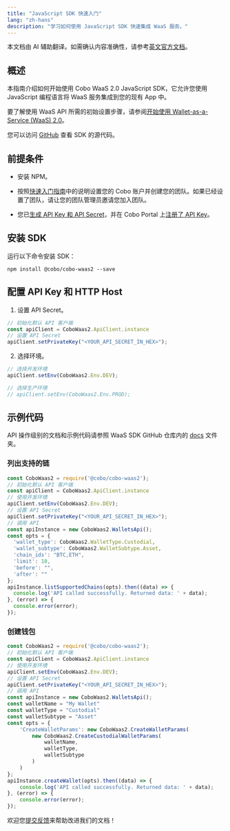 ```yaml
---
title: "JavaScript SDK 快速入门"
lang: "zh-hans"
description: "学习如何使用 JavaScript SDK 快速集成 WaaS 服务。"
---
```

<Note>本文档由 AI 辅助翻译。如需确认内容准确性，请参考[英文官方文档](https://www.cobo.com/developers/v2/guides/overview/introduction)。</Note>

## 概述

本指南介绍如何开始使用 Cobo WaaS 2.0 JavaScript SDK，它允许您使用 JavaScript 编程语言将 WaaS 服务集成到您的现有 App 中。

要了解使用 WaaS API 所需的初始设置步骤，请参阅[开始使用 Wallet-as-a-Service (WaaS) 2.0](/v2_cn/guides/get-started/get-started-with-waas)。

您可以访问 [GitHub](https://github.com/CoboGlobal/cobo-waas2-js-sdk/) 查看 SDK 的源代码。

## 前提条件

- 安装 NPM。

- 按照[快速入门指南](https://manuals.cobo.com/en/portal/quick-start-guide)中的说明设置您的 Cobo 账户并创建您的团队。如果已经设置了团队，请让您的团队管理员邀请您加入团队。
- 您已[生成 API Key 和 API Secret](/v2_cn/guides/overview/cobo-auth#generate-an-api-key-and-an-api-secret)，并在 Cobo Portal 上[注册了 API Key](https://manuals.cobo.com/en/portal/developer-console/create-api-key)。

## 安装 SDK

运行以下命令安装 SDK：

```
npm install @cobo/cobo-waas2 --save
```

## 配置 API Key 和 HTTP Host

1. 设置 API Secret。

```javascript
// 初始化默认 API 客户端
const apiClient = CoboWaas2.ApiClient.instance
// 设置 API Secret
apiClient.setPrivateKey("<YOUR_API_SECRET_IN_HEX>");
```

2. 选择环境。

```javascript
// 选择开发环境
apiClient.setEnv(CoboWaas2.Env.DEV);

// 选择生产环境
// apiClient.setEnv(CoboWaas2.Env.PROD);
```

## 示例代码

API 操作级别的文档和示例代码请参照 WaaS SDK GitHub 仓库内的 [docs](https://github.com/CoboGlobal/cobo-waas2-js-sdk/tree/master/docs) 文件夹。

### 列出支持的链

```javascript
const CoboWaas2 = require('@cobo/cobo-waas2');
// 初始化默认 API 客户端
const apiClient = CoboWaas2.ApiClient.instance
// 使用开发环境
apiClient.setEnv(CoboWaas2.Env.DEV);
// 设置 API Secret
apiClient.setPrivateKey("<YOUR_API_SECRET_IN_HEX>");
// 调用 API
const apiInstance = new CoboWaas2.WalletsApi();
const opts = {
  'wallet_type': CoboWaas2.WalletType.Custodial,
  'wallet_subtype': CoboWaas2.WalletSubtype.Asset,
  'chain_ids': "BTC,ETH",
  'limit': 10,
  'before': "",
  'after': ""
};
apiInstance.listSupportedChains(opts).then((data) => {
  console.log('API called successfully. Returned data: ' + data);
}, (error) => {
  console.error(error);
});
```

### 创建钱包

```javascript
const CoboWaas2 = require('@cobo/cobo-waas2');
// 初始化默认 API 客户端 
const apiClient = CoboWaas2.ApiClient.instance
// 使用开发环境
apiClient.setEnv(CoboWaas2.Env.DEV);
// 设置 API Secret
apiClient.setPrivateKey("<YOUR_API_SECRET_IN_HEX>");
// 调用 API
const apiInstance = new CoboWaas2.WalletsApi();
const walletName = "My Wallet"
const walletType = "Custodial"
const walletSubtype = "Asset"
const opts = {
    'CreateWalletParams': new CoboWaas2.CreateWalletParams(
        new CoboWaas2.CreateCustodialWalletParams(
            walletName,
            walletType,
            walletSubtype
        )
    )
};
apiInstance.createWallet(opts).then((data) => {
    console.log('API called successfully. Returned data: ' + data);
}, (error) => {
    console.error(error);
});
```

<Tip>欢迎您[提交反馈](https://forms.zohopublic.com/cobo/form/DocumentFeedbackForm/formperma/QvLOhxJv1_JMsJ-1dleZ8Itb_7rzN-LtgvsDdxosoVI)来帮助改进我们的文档！</Tip>